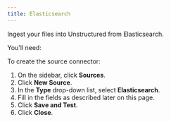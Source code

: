 ```yaml
---
title: Elasticsearch 
---
```


Ingest your files into Unstructured from Elasticsearch.

You'll need:


<ElasticsearchPrerequisites />

To create the source connector:

1. On the sidebar, click **Sources**.
2. Click **New Source**.
3. In the **Type** drop-down list, select **Elasticsearch**.
4. Fill in the fields as described later on this page.
5. Click **Save and Test**.
6. Click **Close**.


<ElasticsearchFields />